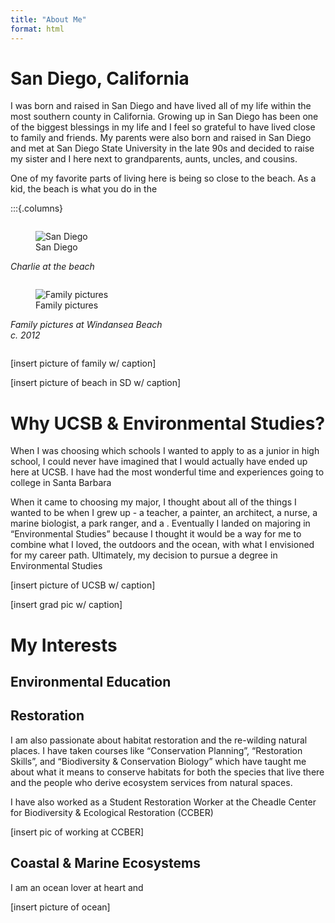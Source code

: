 ```yaml
---
title: "About Me"
format: html
---
```


# San Diego, California 

I was born and raised in San Diego and have lived all of my life within the most southern county in California. Growing up in San Diego has been one of the biggest blessings in my life and I feel so grateful to have lived close to family and friends. My parents were also born and raised in San Diego and met at San Diego State University in the late 90s and decided to raise my sister and I here next to grandparents, aunts, uncles, and cousins. 

One of my favorite parts of living here is being so close to the beach. As a kid, the beach is what you do in the 


:::{.columns}

::: {.column width="50%"}
![San Diego](lajolla.jpg)

*Charlie at the beach*
:::

::: {.column width="50%"}
![Family pictures](family.jpg)

*Family pictures at Windansea Beach c. 2012*
:::


[insert picture of family w/ caption]

[insert picture of beach in SD w/ caption]

# Why UCSB & Environmental Studies?

When I was choosing which schools I wanted to apply to as a junior in high school, I could never have imagined that I would actually have ended up here at UCSB. I have had the most wonderful time and experiences going to college in Santa Barbara 

When it came to choosing my major, I thought about all of the things I wanted to be when I grew up - a teacher, a painter, an architect, a nurse, a marine biologist, a park ranger, and a . Eventually I landed on majoring in "Environmental Studies" because I thought it would be a way for me to combine what I loved, the outdoors and the ocean, with what I envisioned for my career path. Ultimately, my decision to pursue a degree in Environmental Studies 

[insert picture of UCSB w/ caption]

[insert grad pic w/ caption]


# My Interests 

## Environmental Education
## Restoration 

I am also passionate about habitat restoration and the re-wilding natural places. I have taken courses like "Conservation Planning", "Restoration Skills", and "Biodiversity & Conservation Biology" which have taught me about what it means to conserve habitats for both the species that live there and the people who derive ecosystem services from natural spaces. 

I have also worked as a Student Restoration Worker at the Cheadle Center for Biodiversity & Ecological Restoration (CCBER) 

[insert pic of working at CCBER]

## Coastal & Marine Ecosystems 

I am an ocean lover at heart and 

[insert picture of ocean]
